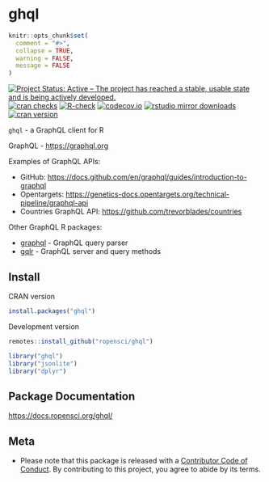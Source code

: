 ghql
====

```r
knitr::opts_chunk$set(
  comment = "#>",
  collapse = TRUE,
  warning = FALSE,
  message = FALSE
)
```

[![Project Status: Active – The project has reached a stable, usable state and is being actively developed.](https://www.repostatus.org/badges/latest/active.svg)](https://www.repostatus.org/#active)
[![cran checks](https://cranchecks.info/badges/worst/ghql)](https://cranchecks.info/pkgs/ghql)
[![R-check](https://github.com/ropensci/ghql/workflows/R-check/badge.svg)](https://github.com/ropensci/ghql/actions?query=workflow%3AR-check)
[![codecov.io](https://codecov.io/github/ropensci/ghql/coverage.svg?branch=master)](https://codecov.io/github/ropensci/ghql?branch=master)
[![rstudio mirror downloads](https://cranlogs.r-pkg.org/badges/ghql)](https://github.com/r-hub/cranlogs.app)
[![cran version](https://www.r-pkg.org/badges/version/ghql)](https://cran.r-project.org/package=ghql)

`ghql` - a GraphQL client for R

GraphQL - <https://graphql.org>

Examples of GraphQL APIs:

* GitHub: <https://docs.github.com/en/graphql/guides/introduction-to-graphql>
* Opentargets: <https://genetics-docs.opentargets.org/technical-pipeline/graphql-api>
* Countries GraphQL API: <https://github.com/trevorblades/countries>

Other GraphQL R packages:

* [graphql][] - GraphQL query parser
* [gqlr][] - GraphQL server and query methods

## Install

CRAN version

```r
install.packages("ghql")
```

Development version

```r
remotes::install_github("ropensci/ghql")
```

```r
library("ghql")
library("jsonlite")
library("dplyr")
```

## Package Documentation

<https://docs.ropensci.org/ghql/>

## Meta

* Please note that this package is released with a [Contributor Code of Conduct](https://ropensci.org/code-of-conduct/). By contributing to this project, you agree to abide by its terms.

[gqlr]: https://github.com/schloerke/gqlr
[graphql]: https://github.com/ropensci/graphql
[libgraphqlparser]: https://github.com/graphql/libgraphqlparser
